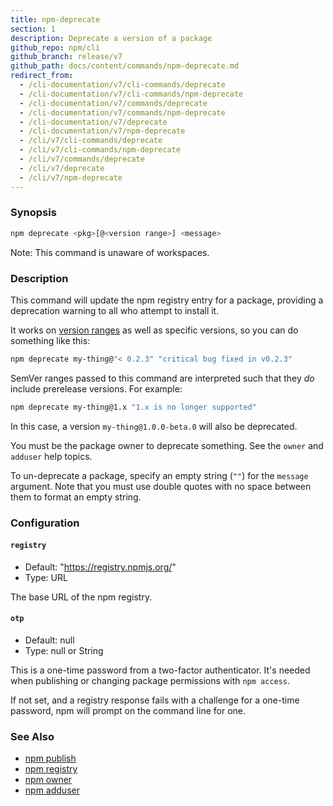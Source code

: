 ```yaml
---
title: npm-deprecate
section: 1
description: Deprecate a version of a package
github_repo: npm/cli
github_branch: release/v7
github_path: docs/content/commands/npm-deprecate.md
redirect_from:
  - /cli-documentation/v7/cli-commands/deprecate
  - /cli-documentation/v7/cli-commands/npm-deprecate
  - /cli-documentation/v7/commands/deprecate
  - /cli-documentation/v7/commands/npm-deprecate
  - /cli-documentation/v7/deprecate
  - /cli-documentation/v7/npm-deprecate
  - /cli/v7/cli-commands/deprecate
  - /cli/v7/cli-commands/npm-deprecate
  - /cli/v7/commands/deprecate
  - /cli/v7/deprecate
  - /cli/v7/npm-deprecate
---
```


### Synopsis

```bash
npm deprecate <pkg>[@<version range>] <message>
```

Note: This command is unaware of workspaces.

### Description

This command will update the npm registry entry for a package, providing a deprecation warning to all who attempt to install it.

It works on [version ranges](https://semver.npmjs.com/) as well as specific versions, so you can do something like this:

```bash
npm deprecate my-thing@"< 0.2.3" "critical bug fixed in v0.2.3"
```

SemVer ranges passed to this command are interpreted such that they _do_ include prerelease versions. For example:

```bash
npm deprecate my-thing@1.x "1.x is no longer supported"
```

In this case, a version `my-thing@1.0.0-beta.0` will also be deprecated.

You must be the package owner to deprecate something. See the `owner` and `adduser` help topics.

To un-deprecate a package, specify an empty string (`""`) for the `message` argument. Note that you must use double quotes with no space between them to format an empty string.

### Configuration


#### `registry`

- Default: "https://registry.npmjs.org/"
- Type: URL

The base URL of the npm registry.


#### `otp`

- Default: null
- Type: null or String

This is a one-time password from a two-factor authenticator. It's needed when publishing or changing package permissions with `npm access`.

If not set, and a registry response fails with a challenge for a one-time password, npm will prompt on the command line for one.



### See Also

- [npm publish](/cli/v7/commands/npm-publish)
- [npm registry](/cli/v7/using-npm/registry)
- [npm owner](/cli/v7/commands/npm-owner)
- [npm adduser](/cli/v7/commands/npm-adduser)
